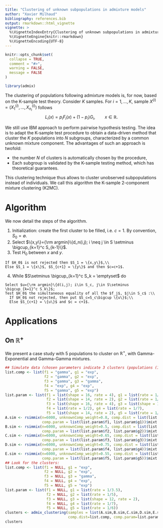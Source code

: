 ```yaml
---
title: "Clustering of unknown subpopulations in admixture models"
author: "Xavier Milhaud"
bibliography: references.bib
output: rmarkdown::html_vignette
vignette: >
  %\VignetteIndexEntry{Clustering of unknown subpopulations in admixture models}
  %\VignetteEngine{knitr::rmarkdown}
  %\VignetteEncoding{UTF-8}
---
```


```r
knitr::opts_chunk$set(
  collapse = TRUE,
  comment = "#>",
  warning = FALSE,
  message = FALSE
)
```

```r
library(admix)
```


The clustering of populations following admixture models is, for now, based on the K-sample test theory. Consider $K$ samples. For $i=1,...,K$, sample $X^{(i)} = (X_1^{(i)}, ..., X_{n_i}^{(i)})$ follows
$$L_i(x) = p_i F_i(x) + (1-p_i) G_i, \qquad x \in \mathbb{R}.$$

We still use IBM approach to perform pairwise hypothesis testing. The idea is to adapt the K-sample test procedure to obtain a data-driven method that cluster the $K$ populations into $N$ subgroups, characterized by a common unknown mixture component. The advantages of such an approach is twofold:

* the number $N$ of clusters is automatically chosen by the procedure,
* Each subgroup is validated by the K-sample testing method, which has theoretical guarantees.

This clustering technique thus allows to cluster unobserved subpopulations instead of individuals. We call this algorithm the K-sample 2-component mixture clustering (K2MC).


# Algorithm

We now detail the steps of the algorithm.

  1. Initialization: create the first cluster to be filled, i.e. $c = 1$. By convention, $S_0=\emptyset$.
  2. Select $\{x,y\}={\rm argmin}\{d_n(i,j); i \neq j \in S \setminus \bigcup_{k=1}^c S_{k-1}\}$.
  3. Test $H_0$ between $x$ and $y$.
  
    If $H_0$ is not rejected then $S_1 = \{x,y\}$,\\
    Else $S_1 = \{x\}$, $S_{c+1} = \{y\}$ and then $c=c+1$.
    
  4. While $S\setminus \bigcup_{k=1}^c S_k = \emptyset$ do
  
    Select $u={\rm argmin}\{d(i,j); i\in S_c, j\in S\setminus \bigcup_{k=1}^c S_k\}$;
    Test $H_0$ the simultaneous equality of all the $f_j$, $j\in S_c$ :\\
      If $H_0$ not rejected, then put $S_c=S_c\bigcup \{u\}$;\\
      Else $S_{c+1} = \{u\}$ and $c = c+1$.


# Applications

## On $\mathbb{R}^+$

We present a case study with 5 populations to cluster on $\mathbb{R}^+$, with Gamma-Exponential and Gamma-Gamma mixtures.

```r
## Simulate data (chosen parameters indicate 3 clusters (populations (1,3), (2,5) and 4)!):
list.comp <- list(f1 = "gamma", g1 = "exp",
                  f2 = "gamma", g2 = "exp",
                  f3 = "gamma", g3 = "gamma",
                  f4 = "exp", g4 = "exp",
                  f5 = "gamma", g5 = "exp")
list.param <- list(f1 = list(shape = 16, rate = 4), g1 = list(rate = 1/3.5),
                   f2 = list(shape = 14, rate = 2), g2 = list(rate = 1/5),
                   f3 = list(shape = 16, rate = 4), g3 = list(shape = 12, rate = 2),
                   f4 = list(rate = 1/2), g4 = list(rate = 1/7),
                   f5 = list(shape = 14, rate = 2), g5 = list(rate = 1/6))
A.sim <- rsimmix(n=6000, unknownComp_weight=0.8, comp.dist = list(list.comp$f1,list.comp$g1),
                 comp.param = list(list.param$f1, list.param$g1))$mixt.data
B.sim <- rsimmix(n=6000, unknownComp_weight=0.5, comp.dist = list(list.comp$f2,list.comp$g2),
                 comp.param = list(list.param$f2, list.param$g2))$mixt.data
C.sim <- rsimmix(n=6000, unknownComp_weight=0.65, comp.dist = list(list.comp$f3,list.comp$g3),
                 comp.param = list(list.param$f3, list.param$g3))$mixt.data
D.sim <- rsimmix(n=6000, unknownComp_weight=0.75, comp.dist = list(list.comp$f4,list.comp$g4),
                 comp.param = list(list.param$f4, list.param$g4))$mixt.data
E.sim <- rsimmix(n=6000, unknownComp_weight=0.55, comp.dist = list(list.comp$f5,list.comp$g5),
                 comp.param = list(list.param$f5, list.param$g5))$mixt.data
## Look for the clusters:
list.comp <- list(f1 = NULL, g1 = "exp",
                  f2 = NULL, g2 = "exp",
                  f3 = NULL, g3 = "gamma",
                  f4 = NULL, g4 = "exp",
                  f5 = NULL, g5 = "exp")
list.param <- list(f1 = NULL, g1 = list(rate = 1/3.5),
                   f2 = NULL, g2 = list(rate = 1/5),
                   f3 = NULL, g3 = list(shape = 12, rate = 2),
                   f4 = NULL, g4 = list(rate = 1/7),
                   f5 = NULL, g5 = list(rate = 1/6))
clusters <- admix_clustering(samples = list(A.sim,B.sim,C.sim,D.sim,E.sim), n_sim_tab = 10,
                             comp.dist=list.comp, comp.param=list.param, parallel=FALSE, n_cpu=2)
clusters
```
